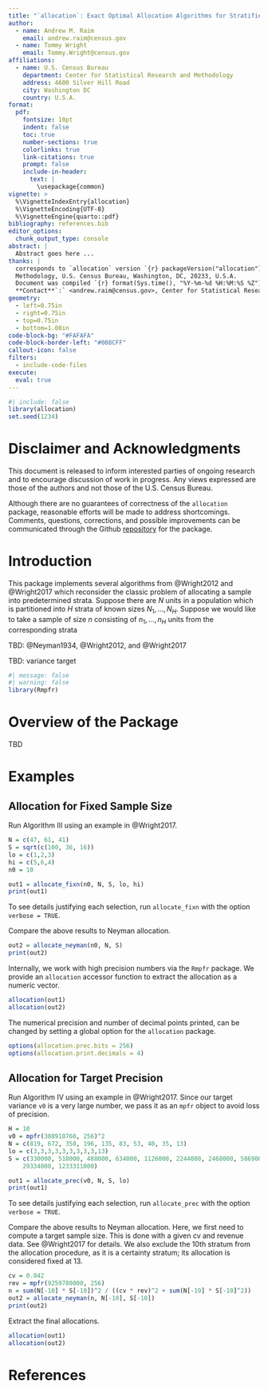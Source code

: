 ```yaml
---
title: "`allocation`: Exact Optimal Allocation Algorithms for Stratified Sampling"
author:
  - name: Andrew M. Raim
    email: andrew.raim@census.gov
  - name: Tommy Wright
    email: Tommy.Wright@census.gov
affiliations:
  - name: U.S. Census Bureau
    department: Center for Statistical Research and Methodology
    address: 4600 Silver Hill Road
    city: Washington DC
    country: U.S.A.
format:
  pdf:
    fontsize: 10pt
    indent: false
    toc: true
    number-sections: true
    colorlinks: true
    link-citations: true
    prompt: false
    include-in-header:
      text: |
        \usepackage{common}
vignette: >
  %\VignetteIndexEntry{allocation}
  %\VignetteEncoding{UTF-8}
  %\VignetteEngine{quarto::pdf}
bibliography: references.bib
editor_options: 
  chunk_output_type: console
abstract: |
  Abstract goes here ...
thanks: |
  corresponds to `allocation` version `{r} packageVersion("allocation")`.
  Methodology, U.S. Census Bureau, Washington, DC, 20233, U.S.A.
  Document was compiled `{r} format(Sys.time(), "%Y-%m-%d %H:%M:%S %Z")` and
  **Contact**`:` <andrew.raim@census.gov>, Center for Statistical Research &
geometry:
  - left=0.75in
  - right=0.75in
  - top=0.75in
  - bottom=1.00in
code-block-bg: "#FAFAFA"
code-block-border-left: "#008CFF"
callout-icon: false
filters:
  - include-code-files
execute:
  eval: true
---
```


```r
#| include: false
library(allocation)
set.seed(1234)
```

# Disclaimer and Acknowledgments {-}

This document is released to inform interested parties of ongoing research and
to encourage discussion of work in progress. Any views expressed are those of
the authors and not those of the U.S. Census Bureau.

Although there are no guarantees of correctness of the `allocation` package,
reasonable efforts will be made to address shortcomings. Comments, questions,
corrections, and possible improvements can be communicated through the
Github [repository](https://github.com/andrewraim/allocation) for the package.

# Introduction {#sec-intro}

This package implements several algorithms from @Wright2012 and @Wright2017 which reconsider the classic problem of allocating a sample into predetermined strata. Suppose there are $N$ units in a population which is partitioned into $H$ strata of known sizes $N_1, \ldots, N_H$. Suppose we
would like to take a sample of size $n$ consisting of $n_1, \ldots, n_H$ units from the corresponding strata 

TBD: @Neyman1934, @Wright2012, and @Wright2017

TBD: variance target

```r
#| message: false
#| warning: false
library(Rmpfr)
```

# Overview of the Package

TBD

# Examples

## Allocation for Fixed Sample Size

Run Algorithm III using an example in @Wright2017.

```r
N = c(47, 61, 41)
S = sqrt(c(100, 36, 16))
lo = c(1,2,3)
hi = c(5,6,4)
n0 = 10

out1 = allocate_fixn(n0, N, S, lo, hi)
print(out1)
```

To see details justifying each selection, run `allocate_fixn` with the option
`verbose = TRUE`.

Compare the above results to Neyman allocation.

```r
out2 = allocate_neyman(n0, N, S)
print(out2)
```

Internally, we work with high precision numbers via the `Rmpfr` package.
We provide an `allocation` accessor function to extract the allocation as a
numeric vector.

```r
allocation(out1)
allocation(out2)
```

The numerical precision and number of decimal points printed, can be
changed by setting a global option for the `allocation` package.

```r
options(allocation.prec.bits = 256)
options(allocation.print.decimals = 4)
```

## Allocation for Target Precision

Run Algorithm IV using an example in @Wright2017. Since our target
variance `v0` is a very large number, we pass it as an `mpfr` object to
avoid loss of precision.

```r
H = 10
v0 = mpfr(388910760, 256)^2
N = c(819, 672, 358, 196, 135, 83, 53, 40, 35, 13)
lo = c(3,3,3,3,3,3,3,3,3,13)
S = c(330000, 518000, 488000, 634000, 1126000, 2244000, 2468000, 5869000,
	29334000, 1233311000)

out1 = allocate_prec(v0, N, S, lo)
print(out1)
```

To see details justifying each selection, run `allocate_prec` with the
option `verbose = TRUE`.

Compare the above results to Neyman allocation. Here, we first need to
compute a target sample size. This is done with a given cv and revenue
data. See @Wright2017 for details. We also exclude the 10th stratum
from the allocation procedure, as it is a certainty stratum; its
allocation is considered fixed at 13.

```r
cv = 0.042
rev = mpfr(9259780000, 256)
n = sum(N[-10] * S[-10])^2 / ((cv * rev)^2 + sum(N[-10] * S[-10]^2))
out2 = allocate_neyman(n, N[-10], S[-10])
print(out2)
```

Extract the final allocations.

```r
allocation(out1)
allocation(out2)
```

# References {-}

::: {#refs}
:::
